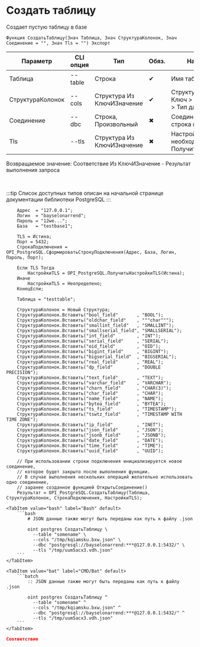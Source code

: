 ﻿---
sidebar_position: 5
description: Создать таблицу и другие функции для работы с PostgreSQL в Открытом пакете интеграций - бесплатной open-source библиотеке интеграций для 1С:Предприятие 8, OneScript и CLI
keywords: [1C, 1С, 1С:Предприятие, 1С:Предприятие 8.3, API, Интеграция, Сервисы, Обмен, OneScript, CLI, PostgreSQL]
---


# Создать таблицу
 Создает пустую таблицу в базе



`Функция СоздатьТаблицу(Знач Таблица, Знач СтруктураКолонок, Знач Соединение = "", Знач Tls = "") Экспорт`

  | Параметр | CLI опция | Тип | Обяз. | Назначение |
  |-|-|-|-|-|
  | Таблица | --table | Строка | &#x2714; | Имя таблицы |
  | СтруктураКолонок | --cols | Структура Из КлючИЗначение | &#x2714; | Структура колонок: Ключ > имя, Значение > Тип данных |
  | Соединение | --dbc | Строка, Произвольный | &#x2716; | Соединение или строка подключения |
  | Tls | --tls | Структура Из КлючИЗначение | &#x2716; | Настройки TLS, если необходимо. См. ПолучитьНастройкиTls |

  
  Возвращаемое значение:   Соответствие Из КлючИЗначение - Результат выполнения запроса

<br/>

:::tip
Список доступных типов описан на начальной странице документации библиотеки PostgreSQL
:::
<br/>



```bsl title="Пример использования для 1С:Предприятие/OneScript"
    Адрес  = "127.0.0.1";
    Логин  = "bayselonarrend";
    Пароль = "12we...";
    База   = "testbase1";

    TLS = Истина;
    Порт = 5432;
    СтрокаПодключения = OPI_PostgreSQL.СформироватьСтрокуПодключения(Адрес, База, Логин, Пароль, Порт);

    Если TLS Тогда
        НастройкиTLS = OPI_PostgreSQL.ПолучитьНастройкиTLS(Истина);
    Иначе
        НастройкиTLS = Неопределено;
    КонецЕсли;

    Таблица = "testtable";

    СтруктураКолонок = Новый Структура;
    СтруктураКолонок.Вставить("bool_field"       , "BOOL");
    СтруктураКолонок.Вставить("oldchar_field"    , """char""");
    СтруктураКолонок.Вставить("smallint_field"   , "SMALLINT");
    СтруктураКолонок.Вставить("smallserial_field", "SMALLSERIAL");
    СтруктураКолонок.Вставить("int_field"        , "INT");
    СтруктураКолонок.Вставить("serial_field"     , "SERIAL");
    СтруктураКолонок.Вставить("oid_field"        , "OID");
    СтруктураКолонок.Вставить("bigint_field"     , "BIGINT");
    СтруктураКолонок.Вставить("bigserial_field"  , "BIGSERIAL");
    СтруктураКолонок.Вставить("real_field"       , "REAL");
    СтруктураКолонок.Вставить("dp_field"         , "DOUBLE PRECISION");
    СтруктураКолонок.Вставить("text_field"       , "TEXT");
    СтруктураКолонок.Вставить("varchar_field"    , "VARCHAR");
    СтруктураКолонок.Вставить("charn_field"      , "CHAR(3)");
    СтруктураКолонок.Вставить("char_field"       , "CHAR");
    СтруктураКолонок.Вставить("name_field"       , "NAME");
    СтруктураКолонок.Вставить("bytea_field"      , "BYTEA");
    СтруктураКолонок.Вставить("ts_field"         , "TIMESTAMP");
    СтруктураКолонок.Вставить("tswtz_field"      , "TIMESTAMP WITH TIME ZONE");
    СтруктураКолонок.Вставить("ip_field"         , "INET");
    СтруктураКолонок.Вставить("json_field"       , "JSON");
    СтруктураКолонок.Вставить("jsonb_field"      , "JSONB");
    СтруктураКолонок.Вставить("date_field"       , "DATE");
    СтруктураКолонок.Вставить("time_field"       , "TIME");
    СтруктураКолонок.Вставить("uuid_field"       , "UUID");

    // При использовании строки подключения инициализируется новое соединение,
    // которое будет закрыто после выполнения функции.
    // В случае выполнения нескольких операций желательно использовать одно соединение,
    // заранее созданное функцией ОткрытьСоединение()
    Результат = OPI_PostgreSQL.СоздатьТаблицу(Таблица, СтруктураКолонок, СтрокаПодключения, НастройкиTLS);
```
    

 <Tabs>
  
    <TabItem value="bash" label="Bash" default>
        ```bash
            # JSON данные также могут быть переданы как путь к файлу .json
            
            oint postgres СоздатьТаблицу \
              --table "somename" \
              --cols "/tmp/kqiamsku.bxw.json" \
              --dbc "postgresql://bayselonarrend:***@127.0.0.1:5432/" \
              --tls "/tmp/uum5acx3.vdh.json"
        ```
    </TabItem>
  
    <TabItem value="bat" label="CMD/Bat" default>
        ```batch
            :: JSON данные также могут быть переданы как путь к файлу .json
            
            oint postgres СоздатьТаблицу ^
              --table "somename" ^
              --cols "/tmp/kqiamsku.bxw.json" ^
              --dbc "postgresql://bayselonarrend:***@127.0.0.1:5432/" ^
              --tls "/tmp/uum5acx3.vdh.json"
        ```
    </TabItem>
</Tabs>


```json title="Результат"
Соответствие
```
